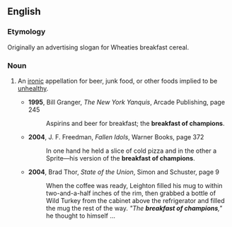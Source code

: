 ==English==

===Etymology===
Originally an advertising slogan for Wheaties breakfast cereal.

===Noun===
{{en-noun|breakfasts of champions}}

# {{label|en|idiomatic}} An [[ironic]] appellation for beer, junk food, or other foods implied to be [[unhealthy]].
#* '''1995''', Bill Granger, ''The New York Yanquis'', Arcade Publishing, page 245
#*: Aspirins and beer for breakfast; the '''breakfast of champions'''.
#* '''2004''', J. F. Freedman, ''Fallen Idols'', Warner Books, page 372
#*: In one hand he held a slice of cold pizza and in the other a Sprite&mdash;his version of the '''breakfast of champions'''.
#* '''2004''', Brad Thor, ''State of the Union'', Simon and Schuster, page 9
#*: When the coffee was ready, Leighton filled his mug to within two-and-a-half inches of the rim, then grabbed a bottle of Wild Turkey from the cabinet above the refrigerator and filled the mug the rest of the way. ''"The '''breakfast of champions''',"'' he thought to himself ...